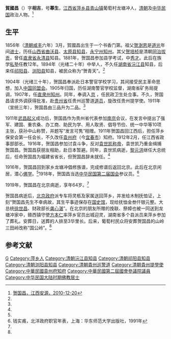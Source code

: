 '''賀國昌'''（{{bd|1856年||1919年|}}）字'''相吉'''，号'''菶生'''，[[江西省|江西省]][[萍乡县|萍乡县]][[青山镇|青山镇]]葡萄村龙塘冲人，[[清朝|清朝]]及[[中华民国|中华民国]]政治人物。<ref name=jxay>[http://www.jxay.gov.cn/showinf.asp?id=5213 贺国昌，江西安源，2010-12-20]</ref>

==生平==
1856年（[[清朝|清朝]][[咸丰|咸丰]]六年）3月，賀國昌出生于一个书香门第。祖父[[贺澍恩|贺澍恩]]是[[道光|道光]]年间[[进士|进士]]，历任[[山西省|山西省]][[曲沃县|曲沃县]]、[[太原县_(隋朝)|太原县]][[知县|知县]]，[[永宁州|永宁州]][[知州|知州]]。其父[[贺培桢|贺培桢]]是清朝[[同治|同治]][[拔贡|拔贡]]，曾任[[直隶省|直隶省]][[永清县|永清县]]知县。1881年，贺国昌参加县学考试，中[[秀才|秀才]]。此后在族学[[私塾|私塾]]任教12年。1894年（光绪二十年）中举人，不久任[[湖南省|湖南省]][[沅江县|沅江县]]知县，后来任[[祁阳县|祁阳县]]、[[浏阳县|浏阳县]]知县，被民众称为“贺青天”。<ref name=jxay/>

1904年（光绪三十年），贺国昌奉派赴日本警官学校学习，其间接受民主革命思想，加入[[中国同盟会|中国同盟会]]。1905年归国，历任湖南警官学校监督，湖南省矿务局提调，1907年，任[[直隶州|直隶州]][[知州|知州]]。同年，奉调入[[北京|京]] ，任民政卫生处佥事。不久，贺国昌请求外调获得批准，赴[[贵州省|贵州省]]任贵州巡警道[[道员|道员]]，旋改任贵州提学使。1911年（宣统三年），贺国昌由三品升为二品。<ref name=jxay/>

1911年[[武昌起义|武昌起义]]成功后，贺国昌作为贵州省代表参加[[南京|南京]]会议，在发言中提出了强军、建国、重农桑、办工商、助民为学、用人取贤、倡导节俭、统一中华等10项主张，获孙中山称赞，并题写“发言可隽”相赠。1911年贺国昌回江西后，担任萍乡保安会第一任会长，不久改任[[袁州府|袁州府]]（今[[宜春市|宜春市]]）知府。1912年2月，任江西省政事部部长。1916年，贺国昌参加讨袁斗争，反对[[袁世凯称帝|袁世凯称帝]]，袁世凯乃重金缉捕贺国昌。贺国昌获朋友相助，赴日本暂避。同年，袁世凯病逝，[[黎元洪|黎元洪]]继任大总统后，任命贺国昌为福建省省长，但贺国昌辞未就任。<ref name=jxay/>

1916年，贺国昌回到家乡龙塘冲倡修族谱，完成修谱后返回北京。此后在北京闲居，潜心[[佛学|佛学]]。<ref name=jxay/>1918年，贺国昌当选[[中华民国第二届国会|中华民国第二届国会]]参议员。<ref>钱实甫，北洋政府职官年表，上海：华东师范大学出版社，1991年</ref>

1919年，贺国昌在北京病逝，享年64岁。<ref name=jxay/>

贺国昌病逝后，[[北洋政府|北京政府]]派专车将灵柩及家属送回萍乡，并发给木制抚恤证，上刻“贺国昌先生不幸病故，其生平事迹保存在[[国史馆|国史馆]]，现给抚恤金叁仟银元整。大总统[[徐世昌|徐世昌]]、财政部长[[龚心湛|龚心湛]]”。在北京的朋友所赠的挽联、祭幛也被一同送到龙塘冲家中，赣西镇守使[[方本仁|方本仁]]率萍乡官员出城迎灵，湖南省多个县派员来萍乡参加了葬礼。安葬日，送葬的人排至3华里长。后来，葡萄村民众将安葬贺国昌的山岭三田岭改称“国公岭”。<ref name=jxay/>

==参考文献==
{{reflist}}

{{江西行政长官|北省}}
{{DEFAULTSORT:He贺}}
[[Category:贺姓|G]]
[[Category:萍乡人|Category:萍乡人]]
[[Category:清朝沅江县知县|Category:清朝沅江县知县]]
[[Category:清朝祁阳县知县|Category:清朝祁阳县知县]]
[[Category:清朝浏阳县知县|Category:清朝浏阳县知县]]
[[Category:清朝貴州巡警道|Category:清朝貴州巡警道]]
[[Category:清朝貴州提學使|Category:清朝貴州提學使]]
[[Category:中華民國袁州府知府|Category:中華民國袁州府知府]]
[[Category:中華民國第二屆國會參議院議員|Category:中華民國第二屆國會參議院議員]]
[[Category:中华民国大陆时期佛教居士|Category:中华民国大陆时期佛教居士]]